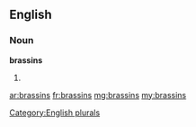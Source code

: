 ==English==

===Noun===
'''brassins'''

# {{plural of|[[brassin]]}}

[[Category:English plurals]]

[[ar:brassins]]
[[fr:brassins]]
[[mg:brassins]]
[[my:brassins]]